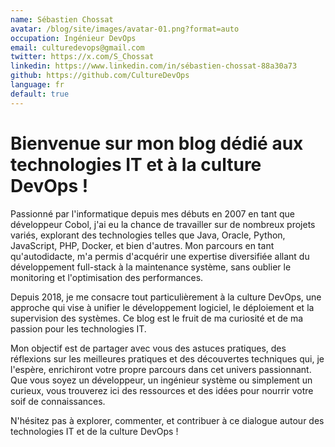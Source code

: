 ```yaml
---
name: Sébastien Chossat
avatar: /blog/site/images/avatar-01.png?format=auto
occupation: Ingénieur DevOps
email: culturedevops@gmail.com
twitter: https://x.com/S_Chossat
linkedin: https://www.linkedin.com/in/sébastien-chossat-88a30a73
github: https://github.com/CultureDevOps
language: fr
default: true
---
```


# Bienvenue sur mon blog dédié aux technologies IT et à la culture DevOps !

Passionné par l'informatique depuis mes débuts en 2007 en tant que développeur Cobol, j'ai eu la chance de travailler sur de nombreux projets variés, explorant des technologies telles que Java, Oracle, Python, JavaScript, PHP, Docker, et bien d'autres. Mon parcours en tant qu'autodidacte, m'a permis d'acquérir une expertise diversifiée allant du développement full-stack à la maintenance système, sans oublier le monitoring et l'optimisation des performances.

Depuis 2018, je me consacre tout particulièrement à la culture DevOps, une approche qui vise à unifier le développement logiciel, le déploiement et la supervision des systèmes. Ce blog est le fruit de ma curiosité et de ma passion pour les technologies IT.

Mon objectif est de partager avec vous des astuces pratiques, des réflexions sur les meilleures pratiques et des découvertes techniques qui, je l'espère, enrichiront votre propre parcours dans cet univers passionnant. Que vous soyez un développeur, un ingénieur système ou simplement un curieux, vous trouverez ici des ressources et des idées pour nourrir votre soif de connaissances.

N'hésitez pas à explorer, commenter, et contribuer à ce dialogue autour des technologies IT et de la culture DevOps !